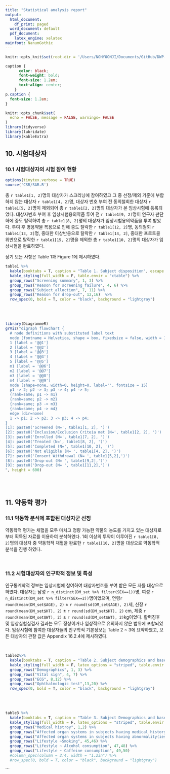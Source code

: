 ```yaml
---
title: "Statistical analysis report"
output:
  html_document:
    df_print: paged
  word_document: default
  pdf_document:
    latex_engine: xelatex
mainfont: NanumGothic
---
```


```r
knitr::opts_knit$set(root.dir = '/Users/NOHYOONJI/Documents/GitHub/DWP-DN11-P01R')
```

```css
caption {
      color: black;
      font-weight: bold;
      font-size: 1.2em;
      text-align: center;
    }
p.caption {
  font-size: 1.2em;
}    
```


```r
knitr::opts_chunk$set(
  echo = FALSE, message = FALSE, warnings= FALSE
)
library(tidyverse)
library(lubridate)
library(kableExtra)
```

## 10. 시험대상자

### 10.1 시험대상자의 시험 참여 현황

```r
options(tinytex.verbose = TRUE)
source('CSR/SAR.R')
```

총  `r table1[1, 2]`명의 대상자가 스크리닝에 참여하였고 그 중 선정/제외 기준에 부합하지 않는 대상자 `r table1[4, 2]`명, 대상자 번호 부여 전 동의철회한 대상자 `r table1[5, 2]`명이 제외되어 총 `r table1[2, 2]`명의 대상자가 본 임상시험에 등록되었다. 
대상자번호 부여 후 임상시험용의약품 투여 전 `r table1[9, 2]`명이 연구자 판단 하에 중도 탈락하여 총 `r table1[8, 2]`명의 대상자가 임상시험용의약품을 투여 받았다. 투여 후 병용약물 복용으로 인해 중도 탈락한 `r table1[12, 2]`명, 동의철회 `r table1[13, 2]`명, 중대한 이상반응으로 탈락한 `r table1[14, 2]`, 중대한 프로토콜 위반으로 탈락한 `r table1[15, 2]`명을 제외한 총 `r table1[10, 2]`명의 대상자가 임상시험을 완료하였다.

상기 모든 사항은 Table 1과 Figure 1에 제시하였다.

```r
table1 %>%
  kable(booktabs = T, caption = "Table 1. Subject disposition", escape = FALSE) %>%
  kable_styling(full_width = F, table.envir = "ctable") %>%
  group_rows("Screening summary", 1, 3) %>%
  group_rows("Reason for screening failure", 4, 6) %>%
  group_rows("Subject alloction", 7, 11) %>%
  group_rows("Reason for drop-out", 12,16)  %>%
  row_spec(0, bold = T, color = "black", background = "lightgray")
```

<br/>
<br/>

```r
library(DiagrammeR)
grViz("digraph flowchart {
  # node definitions with substituted label text
  node [fontname = Helvetica, shape = box, fixedsize = false, width = 1, fontsize = 20] 
  1 [label = '@@1']
  2 [label = '@@2']
  3 [label = '@@3']
  4 [label = '@@4']
  5 [label = '@@5']
  m1 [label = '@@6']
  m2 [label = '@@7']
  m3 [label = '@@8']
  m4 [label = '@@9']
  node [shape=none, width=0, height=0, label='', fontsize = 15]
  p1 -> 2; p2 -> 3; p3 -> 4; p4 -> 5;
  {rank=same; p1 -> m1}
  {rank=same; p2 -> m2}
  {rank=same; p3 -> m3}
  {rank=same; p4 -> m4}
  edge [dir=none]
  1 -> p1; 2 -> p2; 3 -> p3; 4 -> p4;
}
[1]: paste0('Screened (N=', table1[1, 2], ')')
[2]: paste0('Inclusion/Exclusion Criteia met (N=', table1[2, 2], ')')
[3]: paste0('Enrolled (N=', table1[7, 2], ')')
[4]: paste0('Treated (N=', table1[8, 2], ')')
[5]: paste0('Completed (N=', table1[10, 2], ')')
[6]: paste0('Not eligible (N= ', table1[4, 2], ')')
[7]: paste0('Consent Withdrawal (N= ', table1[5,2],')')
[8]: paste0('Drop-out (N= ', table1[9,2],')')
[9]: paste0('Drop-out (N= ', table1[11,2],')')
", height = 600)
```
<br/>
<br/>



## 11. 약동학 평가

### 11.1 약동학 분석에 포함된 대상자군 선정

약동학적 평가는 채혈을 모두 마치고 정량 가능한 약물의 농도를 가지고 있는 대상자로부터 획득된 자료를 이용하여 분석하였다. 1회 이상의 투약이 이루어진 `r table1[8, 2]`명의 대상자 중 약동학적 채혈을 완료한 `r table1[10, 2]`명을 대상으로 약동학적 분석을 진행 하였다.

<br/>


### 11.2 시험대상자의 인구학적 정보 및 특성

인구통계학적 정보는 임상시험에 참여하여 대상자번호를 부여 받은 모든 자를 대상으로 하였다. 대상자는 남성 `r n_distinct(DM_set %>% filter(SEX==1))`명, 여성 `r n_distinct(DM_set %>% filter(SEX==2))`명이었으며, 연령`r round(mean(DM_set$AGE), 2)` ± `r round(sd(DM_set$AGE), 2)`세, 신장 `r round(mean(DM_set$HT), 2)` ± `r round(sd(DM_set$HT), 2)` cm, 체중 `r round(mean(DM_set$WT), 2)` ± `r round(sd(DM_set$WT), 2)`kg이었다. 활력징후 및 임상실험실검사 결과는 모두 정상이거나 임상적으로 유의하지 않은 범위에 포함되었다. 
임상시험에 참여한 대상자들의 인구학적 기본정보는 Table 2 ~ 3에 요약하였고, 모든 대상자의 관찰 값은 Appendix 16.2.4에 제시하였다.

<br/>

```r
table2%>%
  kable(booktabs = T, caption = "Table 2. Subject demographics and baseline characteristics summary (at screening, continuous variables)", escape = FALSE) %>%
  kable_styling(full_width = F, latex_options = "striped", table.envir = "ctable") %>%
  group_rows("Demographics", 1, 3) %>%
  group_rows("Vital sign", 4, 7) %>%
  group_rows("ECG", 8,12) %>% 
  group_rows("Ophthalmologic test",13,20) %>% 
  row_spec(0, bold = T, color = "black", background = "lightgray")
```

<br/>
<br/>

```r
table3 %>%   
  kable(booktabs = T, caption = "Table 3. Subject Demographics and baseline characteristics summary (continuous variables)",escape=FALSE) %>%
  kable_styling(full_width = F, latex_options = "striped", table.envir = "ctable") %>%
  group_rows("Medical histroy", 1,2) %>%  
  group_rows("Affected organ systems in subjects having medical history", 3,29) %>% 
  group_rows("Affected organ systems in subjects having abnormality(ies) in physical examination", 30,44) %>% 
  group_rows("Lifestyle ~Smoking", 45,46) %>% 
  group_rows("Lifestyle ~ Alcohol consumption", 47,48) %>% 
  group_rows("Lifestyle ~ Caffeine consumption", 49,50) 
  #column_spec(column = 2:4, width = "1.2in") %>%
  #row_spec(0, bold = T, color = "black", background = "lightgray") 

```
```
